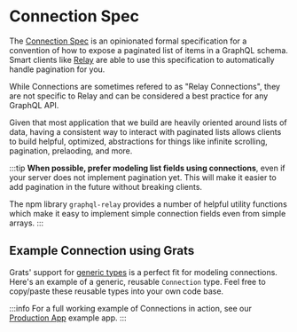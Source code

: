 
# Connection Spec

The [Connection Spec](https://relay.dev/graphql/connections.htm) is an opinionated formal specification for a convention of how to expose a paginated list of items in a GraphQL schema. Smart clients like [Relay](https://relay.dev) are able to use this specification to automatically handle pagination for you.

While Connections are sometimes refered to as "Relay Connections", they are not specific to Relay and can be considered a best practice for any GraphQL API.

Given that most application that we build are heavily oriented around lists of data, having a consistent way to interact with paginated lists allows clients to build helpful, optimized, abstractions for things like infinite scrolling, pagination, prelaoding, and more.

:::tip
**When possible, prefer modeling list fields using connections**, even if your server does not implement pagination yet. This will make it easier to add pagination in the future without breaking clients.

The npm library `graphql-relay` provides a number of helpful utility functions which make it easy to implement simple connection fields even from simple arrays.
:::

## Example Connection using Grats

Grats' support for [generic types](./07-generics.mdx) is a perfect fit for modeling connections. Here's an example of a generic, reusable `Connection` type. Feel free to copy/paste these reusable types into your own code base.

:::info
For a full working example of Connections in action, see our [Production App](../05-examples/10-production-app.md) example app.
:::

<GratsCode mode="both" out={ConnectionExample} />
